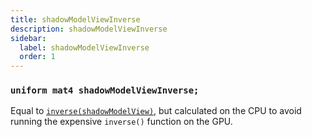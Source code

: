 ```yaml
---
title: shadowModelViewInverse
description: shadowModelViewInverse
sidebar:
  label: shadowModelViewInverse
  order: 1
---
```


### `uniform mat4 shadowModelViewInverse;`

Equal to [`inverse(shadowModelView)`](/reference/uniforms/matrices/shadowmodelview), but calculated on the CPU to avoid running the expensive `inverse()` function on the GPU.